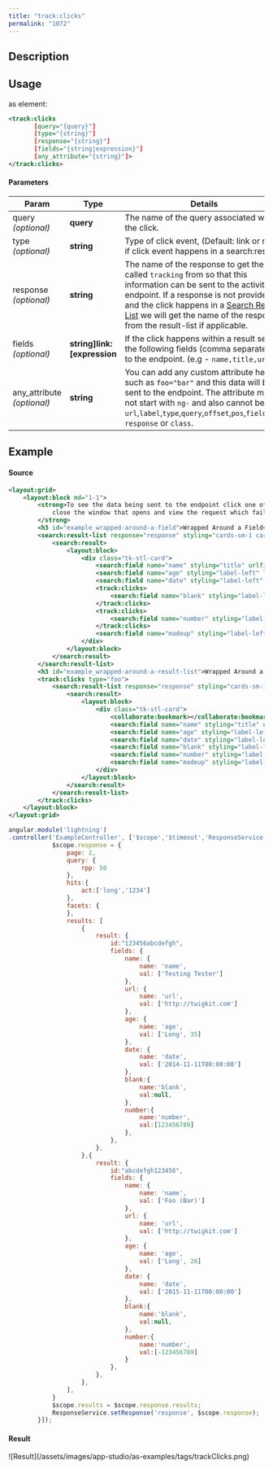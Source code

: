 ```yaml
---
title: "track:clicks"
permalink: "1072"
---
```


## Description

## Usage

as element:

```xml
<track:clicks
       [query="{query}"]
       [type="{string}"]
       [response="{string}"]
       [fields="{string|expression}"]
       [any_attribute="{string}"]>
</track:clicks>
```

#### Parameters

| Param | Type | Details |
| --- | --- | --- |
| query  *(optional)* | **query** | The name of the query associated with the click. |
| type  *(optional)* | **string** | Type of click event, (Default: link or result if click event happens in a search:result) |
| response  *(optional)* | **string** | The name of the response to get the fact called `tracking` from so that this information can be sent to the activity endpoint. If a response is not provided and the click happens in a [Search Result List](/app-studio/4.2/1200/search-result-list) we will get the name of the response from the result-list if applicable. |
| fields  *(optional)* | **string]link:[expression** | If the click happens within a result send the following fields (comma separated) to the endpoint. (e.g - `name,title,url`) |
| any_attribute  *(optional)* | **string** | You can add any custom attribute here such as `foo="bar"` and this data will be sent to the endpoint. The attribute must not start with `ng-` and also cannot be `url`,`label`,`type`,`query`,`offset`,`pos`,`fields`,`id`, `response` or `class`. |

## Example

#### Source

```xml
<layout:grid>
    <layout:block md="1-1">
        <strong>To see the data being sent to the endpoint click one of the links below with the network tab open,
            close the window that opens and view the request which fails with a 405 in the network tab of your console
        </strong>
        <h3 id="example_wrapped-around-a-field">Wrapped Around a Field</h3>
        <search:result-list response="response" styling="cards-sm-1 cards-md-2">
            <search:result>
                <layout:block>
                    <div class="tk-stl-card">
                        <search:field name="name" styling="title" urlfield="url"></search:field>
                        <search:field name="age" styling="label-left" label="Age"></search:field>
                        <search:field name="date" styling="label-left" label="Created Date" date-format="dd/MM/yy"></search:field>
                        <track:clicks>
                            <search:field name="blank" styling="label-left" label="Contact Number" default-value="No Contact Number on File." url="http://twigkit.com" target="_blank"></search:field>
                        </track:clicks>
                        <track:clicks>
                            <search:field name="number" styling="label-left" label="Worth" number-format="£#,###.##" url="http://twigkit.com" target="_blank"></search:field>
                        </track:clicks>
                        <search:field name="madeup" styling="label-left" label="Test"></search:field>
                    </div>
                </layout:block>
            </search:result>
        </search:result-list>
        <h3 id="example_wrapped-around-a-result-list">Wrapped Around a Result List</h3>
        <track:clicks type="foo">
            <search:result-list response="response" styling="cards-sm-1 cards-md-2">
                <search:result>
                    <layout:block>
                        <div class="tk-stl-card">
                            <collaborate:bookmark></collaborate:bookmark>
                            <search:field name="name" styling="title" urlfield="url"></search:field>
                            <search:field name="age" styling="label-left" label="Age"></search:field>
                            <search:field name="date" styling="label-left" label="Created Date" date-format="dd/MM/yy"></search:field>
                            <search:field name="blank" styling="label-left" label="Contact Number" default-value="No Contact Number on File." url="http://twigkit.com" target="_blank"></search:field>
                            <search:field name="number" styling="label-left" label="Worth" number-format="£#,###.##" url="http://twigkit.com" target="_blank"></search:field>
                            <search:field name="madeup" styling="label-left" label="Test"></search:field>
                        </div>
                    </layout:block>
                </search:result>
            </search:result-list>
        </track:clicks>
    </layout:block>
</layout:grid>
```

```js
angular.module('lightning')
.controller('ExampleController', ['$scope','$timeout','ResponseService', function($scope,$timeout,ResponseService) {
            $scope.response = {
                page: 2,
                query: {
                    rpp: 50
                },
                hits:{
                    act:['long','1234']
                },
                facets: {
                },
                results: [
                    {
                        result: {
                            id:"123456abcdefgh",
                            fields: {
                                name: {
                                    name: 'name',
                                    val: ['Testing Tester']
                                },
                                url: {
                                    name: 'url',
                                    val: ['http://twigkit.com']
                                },
                                age: {
                                    name: 'age',
                                    val: ['Long', 35]
                                },
                                date: {
                                    name: 'date',
                                    val: ['2014-11-11T00:00:00']
                                },
                                blank:{
                                    name:'blank',
                                    val:null,
                                },
                                number:{
                                    name:'number',
                                    val:[123456789]
                                },
                            },
                        },
                    },{
                        result: {
                            id:"abcdefgh123456",
                            fields: {
                                name: {
                                    name: 'name',
                                    val: ['Foo (Bar)']
                                },
                                url: {
                                    name: 'url',
                                    val: ['http://twigkit.com']
                                },
                                age: {
                                    name: 'age',
                                    val: ['Long', 26]
                                },
                                date: {
                                    name: 'date',
                                    val: ['2015-11-11T00:00:00']
                                },
                                blank:{
                                    name:'blank',
                                    val:null,
                                },
                                number:{
                                    name:'number',
                                    val:[-123456789]
                                }
                            },
                        },
                    },
                ],
            }
            $scope.results = $scope.response.results;
            ResponseService.setResponse('response', $scope.response);
        }]);
```

#### Result

<Frame>![Result](/assets/images/app-studio/as-examples/tags/trackClicks.png)</Frame>